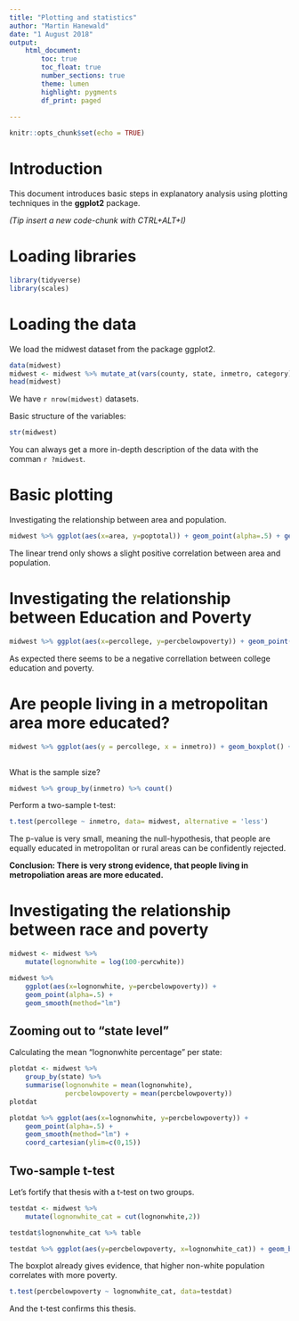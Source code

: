 ```yaml
---
title: "Plotting and statistics"
author: "Martin Hanewald"
date: "1 August 2018"
output: 
    html_document:
        toc: true
        toc_float: true
        number_sections: true
        theme: lumen
        highlight: pygments
        df_print: paged
    
---
```


```r
knitr::opts_chunk$set(echo = TRUE)
```

# Introduction

This document introduces basic steps in explanatory analysis using plotting techniques in the **ggplot2** package.

*(Tip insert a new code-chunk with CTRL+ALT+I)*

# Loading libraries
```r
library(tidyverse)
library(scales)
```

# Loading the data

We load the midwest dataset from the package ggplot2.

```r
data(midwest)
midwest <- midwest %>% mutate_at(vars(county, state, inmetro, category), as.factor)
head(midwest)

```
We have `r nrow(midwest)` datasets.

Basic structure of the variables:

```r
str(midwest)
```

You can always get a more in-depth description of the data with the comman `r ?midwest`.

# Basic plotting

Investigating the relationship between area and population.

```r
midwest %>% ggplot(aes(x=area, y=poptotal)) + geom_point(alpha=.5) + geom_smooth(method="lm") + scale_y_log10()
```

The linear trend only shows a slight positive correlation between area and population.


# Investigating the relationship between Education and Poverty

```r
midwest %>% ggplot(aes(x=percollege, y=percbelowpoverty)) + geom_point(aes(color=inmetro), alpha=.5) + geom_smooth(method="lm")
```

As expected there seems to be a negative correllation between college education and poverty.

# Are people living in a metropolitan area more educated?

```r
midwest %>% ggplot(aes(y = percollege, x = inmetro)) + geom_boxplot() + labs(x = 'Living in metropolitan area', y = 'Percentage of pop with college education', 
                                                                             title='Distribution of education vs living place')
```

What is the sample size?

```r
midwest %>% group_by(inmetro) %>% count()
```

Perform a two-sample t-test:

```r
t.test(percollege ~ inmetro, data= midwest, alternative = 'less')
```

The p-value is very small, meaning the null-hypothesis, that people are equally educated 
in metropolitan or rural areas can be confidently rejected. 

**Conclusion: There is very strong evidence, that people living in metropoliation areas are more educated.**


# Investigating the relationship between race and poverty

```r
midwest <- midwest %>% 
    mutate(lognonwhite = log(100-percwhite)) 

midwest %>% 
    ggplot(aes(x=lognonwhite, y=percbelowpoverty)) + 
    geom_point(alpha=.5) + 
    geom_smooth(method="lm")
```

## Zooming out to "state level"

Calculating the mean "lognonwhite percentage" per state:

```r
plotdat <- midwest %>% 
    group_by(state) %>% 
    summarise(lognonwhite = mean(lognonwhite),
              percbelowpoverty = mean(percbelowpoverty))
plotdat
```


```r
plotdat %>% ggplot(aes(x=lognonwhite, y=percbelowpoverty)) + 
    geom_point(alpha=.5) + 
    geom_smooth(method="lm") +
    coord_cartesian(ylim=c(0,15))
```

## Two-sample t-test

Let's fortify that thesis with a t-test on two groups.

```r
testdat <- midwest %>% 
    mutate(lognonwhite_cat = cut(lognonwhite,2)) 

testdat$lognonwhite_cat %>% table

testdat %>% ggplot(aes(y=percbelowpoverty, x=lognonwhite_cat)) + geom_boxplot()
```

The boxplot already gives evidence, that higher non-white population correlates with more poverty.

```r
t.test(percbelowpoverty ~ lognonwhite_cat, data=testdat)
```

And the t-test confirms this thesis.
